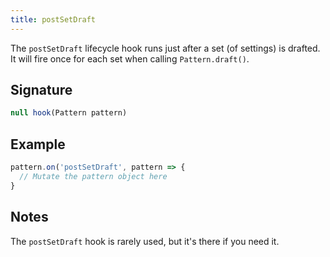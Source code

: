 ```yaml
---
title: postSetDraft
---
```


The `postSetDraft` lifecycle hook runs just after a set (of settings) is
drafted. It will fire once for each set when calling `Pattern.draft()`.

## Signature

```js
null hook(Pattern pattern)
```

## Example

```js
pattern.on('postSetDraft', pattern => {
  // Mutate the pattern object here
}
```

## Notes

The `postSetDraft` hook is rarely used, but it's there if you need it.

